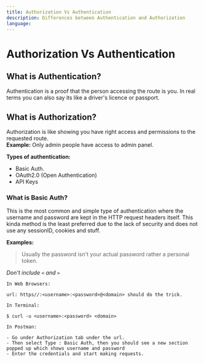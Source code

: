 ```yaml
---
title: Authorization Vs Authentication
description: Differences between Authentication and Authorization
language: 
---
```


# Authorization Vs Authentication

## What is Authentication? 

Authentication is a proof that the person accessing the route is you. In real terms you can also say 
its like a driver's licence or passport. 

## What is Authorization?

Authorization is like showing you have right access and permissions to the requested route. <br/>
**Example:** Only admin people have access to admin panel.


**Types of authentication:** 

- Basic Auth.
- OAuth2.0 (Open Authentication)
- API Keys

### What is Basic Auth? 

This is the most common and simple type of authentication where the username and password are kept in the HTTP request headers itself.
This kinda method is the least preferred due to the lack of security and does not use any sessionID, cookies and stuff.

**Examples:**

> Usually the password isn't your actual password rather a personal token.
<p></P>

*Don't include `<` and `>`*

```
In Web Browsers:

url: https//:<username>:<password>@<domain> should do the trick.
```

<p></p>

```
In Terminal:

$ curl -u <username>:<password> <domain>
```

<p></p>

```
In Postman: 

- Go under Authorization tab under the url.
- Then select Type : Basic Auth, then you should see a new section popped up which shows username and password
- Enter the credentials and start making requests.

```
